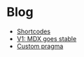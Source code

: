 # Blog

*   [Shortcodes](/blog/shortcodes)
*   [V1: MDX goes stable](/blog/v1)
*   [Custom pragma](/blog/custom-pragma)
